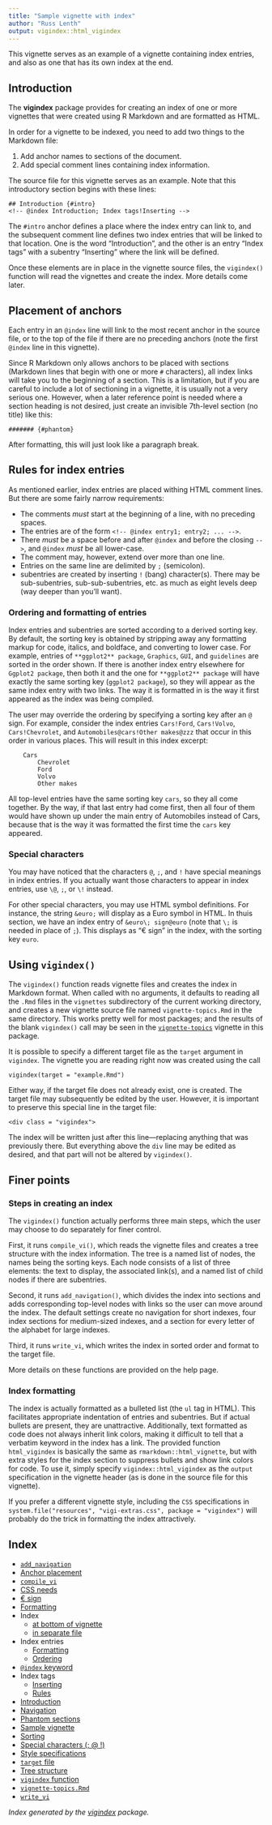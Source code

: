 ```yaml
---
title: "Sample vignette with index"
author: "Russ Lenth"
output: vigindex::html_vigindex
---
```


<!-- @index Sample vignette -->
This vignette serves as an example of a vignette containing index entries, 
and also as one that has its own index at the end.

## Introduction {#intro}
<!-- @index Introduction; Index tags!Inserting;  -->
The **vigindex** package provides for creating an index of one or more vignettes
that were created using R Markdown and are formatted as HTML.

In order for a vignette to be indexed, you need to add two things to the Markdown file:

  1. Add anchor names to sections of the document. 
  2. Add special comment lines containing index information. 

The source file for this vignette serves as an example. Note that this introductory 
section begins with these lines:

    ## Introduction {#intro}
    <!-- @index Introduction; Index tags!Inserting -->

The `#intro` anchor defines a place where the index entry can link to, and the
subsequent comment line defines two index entries that will be linked to that location.
One is the word "Introduction", and the other is an entry "Index tags" with a subentry
"Inserting" where the link will be defined.

Once these elements are in place in the vignette source files, the `vigindex()` 
function will read the vignettes and create the index. More details come later.

## Placement of anchors {#anchors}
<!-- @index Anchor placement -->
Each entry in an `@index` line will link to the most recent anchor in the source file,
or to the top of the file if there are no preceding anchors (note the first `@index` line in this vignette).

####### {#phantom}
<!-- @index Phantom sections -->
Since R Markdown only allows anchors to be placed with sections (Markdown lines
that begin with one or more `#` characters), all index links will take you to
the beginning of a section. This is a limitation, but if you are careful to
include a lot of sectioning in a vignette, it is usually not a very serious one.
However, when a later reference point is needed where a section heading is
not desired, just create an invisible 7th-level section (no title) like this:

    ####### {#phantom}

After formatting, this will just look like a paragraph break.


## Rules for index entries {#rules}
<!-- @index Index tags!Rules; `\@index` keyword@index key -->
As mentioned earlier, index entries are placed withing HTML comment lines.
But there are some fairly narrow requirements:

  * The comments *must* start at the beginning of a line, with no preceding spaces.
  * The entries are of the form `<!-- @index entry1; entry2; ... -->`.
  * There *must* be a space before and after `@index` and before the closing `-->`,
    and `@index` *must* be all lower-case.
  * The comment may, however, extend over more than one line.
  * Entries on the same line are delimited by `;` (semicolon).
  * subentries are created by inserting `!` (bang) character(s). 
    There may be sub-subentries, sub-sub-subentries, etc. as much as
    eight levels deep (way deeper than you'll want).

### Ordering and formatting of entries {#formatting}
<!-- @index Index entries!Formatting; Index entries!Ordering; Sorting -->
Index entries and subentries are sorted according to a derived sorting key. By
default, the sorting key is obtained by stripping away any formatting markup for
code, italics, and boldface, and converting to lower case. For example, entries
of `**ggplot2** package`, `Graphics`, `GUI`, and `guidelines` are sorted in the
order shown. If there is another index entry elsewhere for `Ggplot2 package`,
then both it and the one for `**ggplot2** package` will have exactly the same
sorting key (`ggplot2 package`), so they will appear as the same index entry
with two links. The way it is formatted in is the way it first appeared as the
index was being compiled.

The user may override the ordering by specifying a sorting key after an `@`
sign. For example, consider the index entries `Cars!Ford`, `Cars!Volvo`,
`Cars!Chevrolet`, and `Automobiles@cars!Other makes@zzz` that occur in this
order in various places. This will result in this index excerpt:
```
    Cars
        Chevrolet
        Ford
        Volvo
        Other makes
```
All top-level entries have the same sorting key `cars`, so they all come
together. By the way, if that last entry had come first, then all four of them
would have shown up under the main entry of Automobiles instead of Cars, because
that is the way it was formatted the first time the `cars` key appeared.



### Special characters {#special}
<!-- @index Special characters (\; \@ \!); &euro\; sign@euro  -->
You may have noticed that the characters `@`, `;`, and `!` have special meanings
in index entries. If you actually want those characters to appear in index entries,
use `\@`, `;`, or `\!` instead.

For other special characters, you may use HTML symbol definitions. For instance,
the string `&euro;` will display as a Euro symbol in HTML. In thuis section,
we have an index entry of `&euro\; sign@euro` (note that `\;` is needed in place of `;`).
This displays  as "&euro; sign" in the index, with the sorting key `euro`.

## Using `vigindex()` {#vigindex}
<!-- @index `vigindex` function; `vignette-topics.Rmd`; Index!in separate file@sep -->
The `vigindex()` function reads vignette files and creates the index in Markdown format.
When called with no arguments, it defaults to reading all the `.Rmd` files in the `vignettes` subdirectory of the current working directory, and creates a new vignette source file named `vignette-topics.Rmd` in the same directory. This works pretty well for most packages; and the results of the blank `vigindex()` call may be seen in the [`vignette-topics`](vignette-topics.html) vignette in this package.

####### {#target}
<!-- @index `target` file; Index!at bottom of vignette@bot -->
It is possible to specify a different target file as the `target` argument in `vigindex`.
The vignette you are reading right now was created using the call

    vigindex(target = "example.Rmd")

Either way, if the target file does not already exist, one is created. The
target file may subsequently be edited by the user. However, it is important to
preserve this special line in the target file:

    <div class = "vigindex">

The index will be written just after this line---replacing anything that was
previously there. But everything above the `div` line may be edited as desired,
and that part will not be altered by `vigindex()`.

## Finer points 
### Steps in creating an index {#steps}
The `vigindex()` function actually performs three main steps, which the user may
choose to do separately for finer control. 

<!-- @index `compile_vi`; Tree structure; 
        `add_navigation`; Navigation; `write_vi` -->
First, it runs `compile_vi()`, which reads the vignette files and creates 
a tree structure with the index information. The tree is a named list
of nodes, the names being the sorting keys. Each node consists of a list
of three elements: the text to display, the associated link(s), and
a named list of child nodes if there are subentries.

Second, it runs `add_navigation()`, which divides the index into
sections and adds corresponding top-level nodes with links so the user can move around
the index. The default settings
create no navigation for short indexes, four index sections for medium-sized indexes,
and a section for every letter of the alphabet for large indexes.

Third, it runs `write_vi`, which writes the index in sorted order and format
to the target file.

More details on these functions are provided on the help page.

### Index formatting {#format}
<!-- @index Formatting; `html_vigindex` -->
The index is actually formatted as a bulleted list (the `ul` tag in HTML). This
facilitates appropriate indentation of entries and subentries. But if actual
bullets are present, they are unattractive. Additionally, text formatted as code
does not always inherit link colors, making it difficult to tell that a verbatim
keyword in the index has a link. The provided function `html_vigindex` is
basically the same as `rmarkdown::html_vignette`, but with extra styles for the
index section to suppress bullets and show link colors for code. To use it,
simply specify `vigindex::html_vigindex` as the `output` specification in the
vignette header (as is done in the source file for this vignette).

####### {#css}
<!-- @index `vigi-extras.css`; CSS -->
If you prefer a different vignette style, including the `CSS` 
specifications in `system.file("resources", "vigi-extras.css", package = "vigindex")`
will probably do the trick in formatting the index attractively.





## Index
<!-- When I first created this file, there was nothing below the following <div> line -->
<div class = "vigindex" id = "Index begins below">

  * [`add_navigation`](example.html#steps)
  * [Anchor placement](example.html#anchors)
  * [`compile_vi`](example.html#steps)
  * [CSS needs](example.html#format)
  * [&euro; sign](example.html#special)
  * [Formatting](example.html#format)
  * Index
      * [at bottom of vignette](example.html#target)
      * [in separate file](example.html#vigindex)
  * Index entries
      * [Formatting](example.html#formatting)
      * [Ordering](example.html#formatting)
  * [`@index` keyword](example.html#rules)
  * Index tags
      * [Inserting](example.html#intro)
      * [Rules](example.html#rules)
  * [Introduction](example.html#intro)
  * [Navigation](example.html#steps)
  * [Phantom sections](example.html#phantom)
  * [Sample vignette](example.html)
  * [Sorting](example.html#formatting)
  * [Special characters (; @ !)](example.html#special)
  * [Style specifications](example.html#format)
  * [`target` file](example.html#target)
  * [Tree structure](example.html#steps)
  * [`vigindex` function](example.html#vigindex)
  * [`vignette-topics.Rmd`](example.html#vigindex)
  * [`write_vi`](example.html#steps)


*Index generated by the [vigindex](https://github.com/rvlenth/vigindex) package.*
